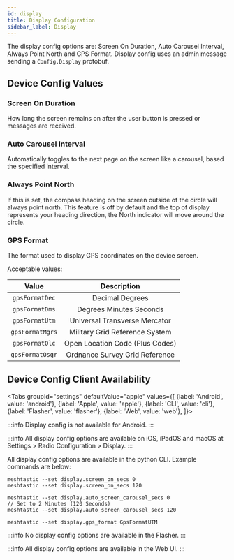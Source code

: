 ```yaml
---
id: display
title: Display Configuration
sidebar_label: Display
---
```



The display config options are: Screen On Duration, Auto Carousel Interval, Always Point North and GPS Format.  Display config uses an admin message sending a `Config.Display` protobuf.

## Device Config Values

### Screen On Duration
How long the screen remains on after the user button is pressed or messages are received.

### Auto Carousel Interval

Automatically toggles to the next page on the screen like a carousel, based the specified interval.

### Always Point North

If this is set, the compass heading on the screen outside of the circle will always point north. This feature is off by default and the top of display represents your heading direction, the North indicator will move around the circle.

### GPS Format

The format used to display GPS coordinates on the device screen.

Acceptable values:

|   Value   |     Description              |
| :-------: | :--------------------------: |
|  `gpsFormatDec`   | Decimal Degrees |
| `gpsFormatDms` | Degrees Minutes Seconds |
| `gpsFormatUtm` | Universal Transverse Mercator |
| `gpsFormatMgrs` | Military Grid Reference System |
| `gpsFormatOlc` | Open Location Code (Plus Codes) |
| `gpsFormatOsgr` | Ordnance Survey Grid Reference |

## Device Config Client Availability

<Tabs
groupId="settings"
defaultValue="apple"
values={[
{label: 'Android', value: 'android'},
{label: 'Apple', value: 'apple'},
{label: 'CLI', value: 'cli'},
{label: 'Flasher', value: 'flasher'},
{label: 'Web', value: 'web'},
]}>
<TabItem value="android">

:::info
Display config is not available for Android.
:::

</TabItem>
<TabItem value="apple">

:::info
All display config options are available on iOS, iPadOS and macOS at Settings > Radio Configuration > Display.
:::

</TabItem>
<TabItem value="cli">

All display config options are available in the python CLI. Example commands are below:

```shell title="Set Screen On Duration (Default of 0 is 10 minutes)"
meshtastic --set display.screen_on_secs 0
meshtastic --set display.screen_on_secs 120
```

```shell title="Set Auto Carousel Interval (Default of 0 is Off)"
meshtastic --set display.auto_screen_carousel_secs 0
// Set to 2 Minutes (120 Seconds)
meshtastic --set display.auto_screen_carousel_secs 120
```

```shell title="Specify GPS format on device screen"
meshtastic --set display.gps_format GpsFormatUTM
```

</TabItem>
<TabItem value="flasher">

:::info
No display config options are available in the Flasher.
:::

  </TabItem>
  <TabItem value="web">

:::info
All display config options are available in the Web UI.
:::
    
  </TabItem>
</Tabs>
